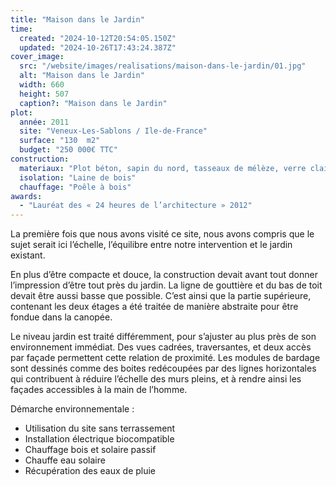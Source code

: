 ```yaml
---
title: "Maison dans le Jardin"
time:
  created: "2024-10-12T20:54:05.150Z"
  updated: "2024-10-26T17:43:24.387Z"
cover_image:
  src: "/website/images/realisations/maison-dans-le-jardin/01.jpg"
  alt: "Maison dans le Jardin"
  width: 660
  height: 507
  caption?: "Maison dans le Jardin"
plot:
  année: 2011
  site: "Veneux-Les-Sablons / Ile-de-France"
  surface: "130  m2"
  budget: "250 000€ TTC"
construction:
  materiaux: "Plot béton, sapin du nord, tasseaux de mélèze, verre clair et sérigraphié"
  isolation: "Laine de bois"
  chauffage: "Poêle à bois"
awards:
  - "Lauréat des « 24 heures de l’architecture » 2012"
---
```


La première fois que nous avons visité ce site, nous avons compris que le sujet serait ici l’échelle, l’équilibre entre notre intervention et le jardin existant.

En plus d’être compacte et douce, la construction devait avant tout donner l’impression d’être tout près du jardin. La ligne de gouttière et du bas de toit devait être aussi basse que possible. C’est ainsi que la partie supérieure, contenant les deux étages a été traitée de manière abstraite pour être fondue dans la canopée.

Le niveau jardin est traité différemment, pour s’ajuster au plus près de son environnement immédiat. Des vues cadrées, traversantes, et deux accès par façade permettent cette relation de proximité. Les modules de bardage sont dessinés comme des boites redécoupées par des lignes horizontales qui contribuent à réduire l’échelle des murs pleins, et à rendre ainsi les façades accessibles à la main de l’homme.

Démarche environnementale :

- Utilisation du site sans terrassement
- Installation électrique biocompatible
- Chauffage bois et solaire passif
- Chauffe eau solaire
- Récupération des eaux de pluie
